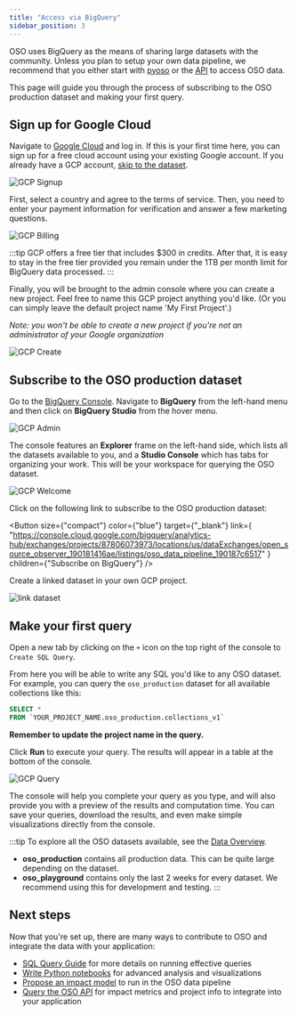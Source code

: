 ```yaml
---
title: "Access via BigQuery"
sidebar_position: 3
---
```



OSO uses BigQuery as the means of sharing large datasets with the community.
Unless you plan to setup your own data pipeline, we recommend that
you either start with [pyoso](./python.md) or the [API](./api.mdx) to access OSO data.

This page will guide you through the process of subscribing to the OSO production dataset and making your first query.

## Sign up for Google Cloud

Navigate to [Google Cloud](https://cloud.google.com/) and log in.
If this is your first time here, you can sign up for a free cloud account
using your existing Google account.
If you already have a GCP account,
[skip to the dataset](#subscribe-to-the-oso-production-dataset).

![GCP Signup](./gcp_signup.png)

First, select a country and agree to the terms of service.
Then, you need to enter your payment information for verification
and answer a few marketing questions.

![GCP Billing](./gcp_billing.png)

:::tip
GCP offers a free tier that includes $300 in credits. After that, it is easy to stay in the free tier provided you remain under the
1TB per month limit for BigQuery data processed.
:::

Finally, you will be brought to the admin console where you can create a new project.
Feel free to name this GCP project anything you'd like.
(Or you can simply leave the default project name 'My First Project'.)

_Note: you won't be able to create a new project if you're not an administrator of your Google organization_

![GCP Create](./gcp_create.png)

## Subscribe to the OSO production dataset

Go to the [BigQuery Console](https://console.cloud.google.com/bigquery).
Navigate to **BigQuery** from the left-hand menu and
then click on **BigQuery Studio** from the hover menu.

![GCP Admin](./gcp_admin.png)

The console features an **Explorer** frame on the left-hand side,
which lists all the datasets available to you,
and a **Studio Console** which has tabs for organizing your work.
This will be your workspace for querying the OSO dataset.

![GCP Welcome](./gcp_welcome.png)

Click on the following link to subscribe to the OSO production dataset:

<Button
  size={"compact"}
  color={"blue"}
  target={"_blank"}
  link={
    "https://console.cloud.google.com/bigquery/analytics-hub/exchanges/projects/87806073973/locations/us/dataExchanges/open_source_observer_190181416ae/listings/oso_data_pipeline_190187c6517"
  }
  children={"Subscribe on BigQuery"}
/>

Create a linked dataset in your own GCP project.

![link dataset](../integrate/datasets/bigquery_subscribe.png)

## Make your first query

Open a new tab by clicking on the `+` icon
on the top right of the console to `Create SQL Query`.

From here you will be able to write any SQL you'd like to any OSO dataset.
For example, you can query the `oso_production` dataset for
all available collections like this:

```sql
SELECT *
FROM `YOUR_PROJECT_NAME.oso_production.collections_v1`
```

**Remember to update the project name in the query.**

Click **Run** to execute your query.
The results will appear in a table at the bottom of the console.

![GCP Query](./gcp_query.png)

The console will help you complete your query as you type, and will also provide you with a preview of the results and computation time. You can save your queries, download the results, and even make simple visualizations directly from the console.

:::tip
To explore all the OSO datasets available, see the 
[Data Overview](../integrate/datasets/index.mdx).

- **oso_production** contains all production data. This can be quite large depending on the dataset.
- **oso_playground** contains only the last 2 weeks for every dataset. We recommend using this for development and testing.
  :::

## Next steps

Now that you're set up, there are many ways to contribute to OSO and integrate the data with your application:

- [SQL Query Guide](../integrate/query-data.mdx) for more details on running effective queries
- [Write Python notebooks](../guides/notebooks/index.mdx) for advanced analysis and visualizations
- [Propose an impact model](../contribute-models/data-models.md) to run in the OSO data pipeline
- [Query the OSO API](../integrate/api.md) for impact metrics and project info to integrate into your application
